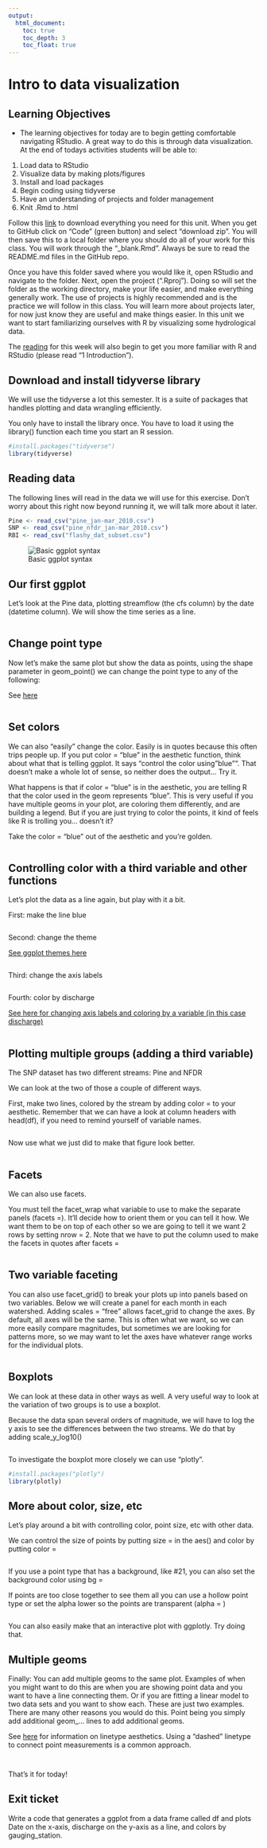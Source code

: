 ```yaml
---
output: 
  html_document:
    toc: true
    toc_depth: 3
    toc_float: true
---
```

# Intro to data visualization

## Learning Objectives
- The learning objectives for today are to begin getting comfortable navigating RStudio. A great way to do this is through data visualization. At the end of todays activities students will be able to:

1. Load data to RStudio
2. Visualize data by making plots/figures
3. Install and load packages
4. Begin coding using tidyverse
5. Have an understanding of projects and folder management
6. Knit .Rmd to .html

Follow this [link](https://github.com/tpcovino/unit_1_data_visualization){target="_blank"} to download everything you need for this unit. When you get to GitHub click on "Code" (green button) and select "download zip". You will then save this to a local folder where you should do all of your work for this class. You will work through the "_blank.Rmd". Always be sure to read the README.md files in the GitHub repo.  

Once you have this folder saved where you would like it, open RStudio and navigate to the folder. Next, open the project (".Rproj"). Doing so will set the folder as the working directory, make your life easier, and make everything generally work. The use of projects is highly recommended and is the practice we will follow in this class. You will learn more about projects later, for now just know they are useful and make things easier. In this unit we want to start familiarizing ourselves with R by visualizing some hydrological data.

The [reading](https://r4ds.had.co.nz/introduction.html){target="_blank"} for this week will also begin to get you more familiar with R and RStudio (please read "1 Introduction"). 

## Download and install tidyverse library

We will use the tidyverse a lot this semester. It is a suite of packages that handles plotting and data wrangling efficiently.

You only have to install the library once. You have to load it using the library() function each time you start an R session.

```r
#install.packages("tidyverse")
library(tidyverse)

```

## Reading data

The following lines will read in the data we will use for this exercise. Don't worry about this right now beyond running it, we will talk more about it later.

```r
Pine <- read_csv("pine_jan-mar_2010.csv") 
SNP <- read_csv("pine_nfdr_jan-mar_2010.csv")
RBI <- read_csv("flashy_dat_subset.csv")
```

![Basic ggplot syntax](images/GGplot syntax.png "GGplot syntax")

## Our first ggplot

Let's look at the Pine data, plotting streamflow (the cfs column) by the date (datetime column). We will show the time series as a line.

```r


```

## Change point type

Now let's make the same plot but show the data as points, using the shape parameter in geom_point() we can change the point type to any of the following:

See [here](https://ggplot2.tidyverse.org/articles/ggplot2-specs.html){target="_blank"}

```r


```

## Set colors

We can also "easily" change the color. Easily is in quotes because this often trips people up. If you put color = "blue" in the aesthetic function, think about what that is telling ggplot. It says "control the color using "blue"". That doesn't make a whole lot of sense, so neither does the output... Try it.

What happens is that if color = "blue" is in the aesthetic, you are telling R that the color used in the geom represents "blue". This is very useful if you have multiple geoms in your plot, are coloring them differently, and are building a legend. But if you are just trying to color the points, it kind of feels like R is trolling you... doesn't it?

Take the color = "blue" out of the aesthetic and you're golden.

```r


```

## Controlling color with a third variable and other functions

Let's plot the data as a line again, but play with it a bit.

First: make the line blue

```r

```

Second: change the theme

[See ggplot themes here](https://ggplot2.tidyverse.org/reference/ggtheme.html){target="_blank"}


```r

  
```


Third: change the axis labels


```r

  
```


Fourth: color by discharge

[See here for changing axis labels and coloring by a variable (in this case discharge)](https://ggplot2.tidyverse.org/reference/labs.html){target="_blank"}

```r

  
```


## Plotting multiple groups (adding a third variable)

The SNP dataset has two different streams: Pine and NFDR

We can look at the two of those a couple of different ways.

First, make two lines, colored by the stream by adding color = to your aesthetic. Remember that we can have a look at column headers with head(df), if you need to remind yourself of variable names. 

```r



```


Now use what we just did to make that figure look better. 
```r


```

## Facets

We can also use facets.

You must tell the facet_wrap what variable to use to make the separate panels (facets =). It'll decide how to orient them or you can tell it how. We want them to be on top of each other so we are going to tell it we want 2 rows by setting nrow = 2. Note that we have to put the column used to make the facets in quotes after facets =

```r



```

## Two variable faceting

You can also use facet_grid() to break your plots up into panels based on two variables. Below we will create a panel for each month in each watershed. Adding scales = "free" allows facet_grid to change the axes. By default, all axes will be the same. This is often what we want, so we can more easily compare magnitudes, but sometimes we are looking for patterns more, so we may want to let the axes have whatever range works for the individual plots.

```r



```

## Boxplots

We can look at these data in other ways as well. A very useful way to look at the variation of two groups is to use a boxplot.

Because the data span several orders of magnitude, we will have to log the y axis to see the differences between the two streams. We do that by adding scale_y\_log10()

```r



```


To investigate the boxplot more closely we can use "plotly". 
```r
#install.packages("plotly")
library(plotly)


```

## More about color, size, etc

Let's play around a bit with controlling color, point size, etc with other data.

We can control the size of points by putting size = in the aes() and color by putting color =


```r



```


If you use a point type that has a background, like \#21, you can also set the background color using bg =

If points are too close together to see them all you can use a hollow point type or set the alpha lower so the points are transparent (alpha = )


```r



```

You can also easily make that an interactive plot with ggplotly. Try doing that. 

## Multiple geoms

Finally: You can add multiple geoms to the same plot. Examples of when you might want to do this are when you are showing point data and you want to have a line connecting them. Or if you are fitting a linear model to two data sets and you want to show each. These are just two examples. There are many other reasons you would do this. Point being you simply add additional geom\_... lines to add additional geoms.


See [here](https://ggplot2.tidyverse.org/articles/ggplot2-specs.html){target="_blank"} for information on linetype aesthetics. Using a "dashed" linetype to connect point measurements is a common approach. 

```r


```


```r



```


That's it for today! 

## Exit ticket

Write a code that generates a ggplot from a data frame called df and plots Date on the x-axis, discharge on the y-axis as a line, and colors by gauging_station. 
